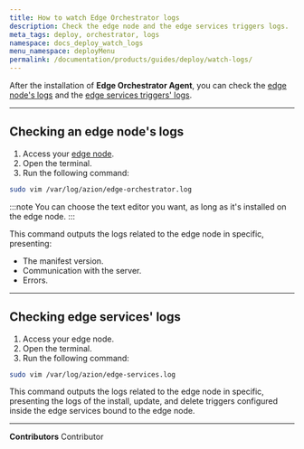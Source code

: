 ```yaml
---
title: How to watch Edge Orchestrator logs
description: Check the edge node and the edge services triggers logs.
meta_tags: deploy, orchestrator, logs
namespace: docs_deploy_watch_logs
menu_namespace: deployMenu
permalink: /documentation/products/guides/deploy/watch-logs/
---
```



After the installation of **Edge Orchestrator Agent**, you can check the [edge node's logs](#checking-an-edge-nodes-logs) and the [edge services triggers' logs](#checking-edge-services-logs).

--- 

## Checking an edge node's logs

1. Access your [edge node](/en/documentation/products/guides/deploy/install-orchestrator-agent/).
2. Open the terminal. 
3. Run the following command: 

```bash
sudo vim /var/log/azion/edge-orchestrator.log 
```

:::note 
You can choose the text editor you want, as long as it's installed on the edge node.
:::

This command outputs the logs related to the edge node in specific, presenting: 

- The manifest version. 
- Communication with the server. 
- Errors.

--- 

## Checking edge services' logs 

1. Access your edge node.
2. Open the terminal. 
3. Run the following command: 

```bash
sudo vim /var/log/azion/edge-services.log 
```

This command outputs the logs related to the edge node in specific, presenting the logs of the install, update, and delete triggers configured inside the edge services bound to the edge node.

<LinkButton link="http://localhost:3000/en/documentation/products/guides/deploy/advanced/run-scripts/" label="go to how to run scripts" outlined target="_blank" />

---


**Contributors** <ContributorList>Contributor</ContributorList>
